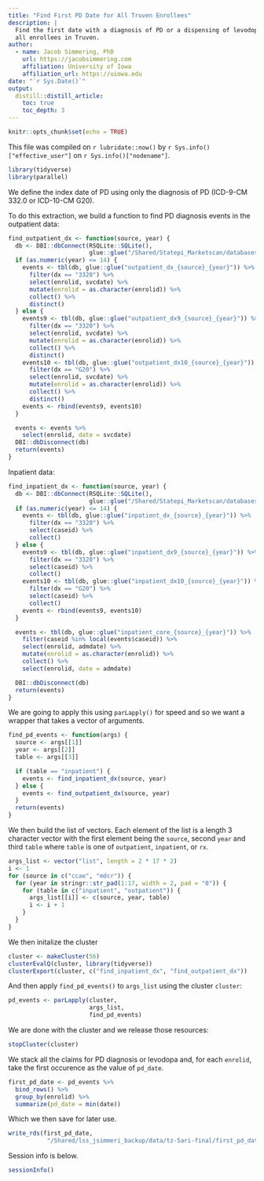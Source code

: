 ```yaml
---
title: "Find First PD Date for All Truven Enrollees"
description: |
  Find the first date with a diagnosis of PD or a dispensing of levodopa across
  all enrollees in Truven.
author:
  - name: Jacob Simmering, PhD 
    url: https://jacobsimmering.com
    affiliation: University of Iowa
    affiliation_url: https://uiowa.edu
date: "`r Sys.Date()`"
output: 
  distill::distill_article:
    toc: true
    toc_depth: 3
---
```


```r
knitr::opts_chunk$set(echo = TRUE)
```

This file was compiled on `r lubridate::now()` by 
``r Sys.info()["effective_user"]`` on `r Sys.info()["nodename"]`. 

```r
library(tidyverse)
library(parallel)
```

We define the index date of PD using only the diagnosis of PD (ICD-9-CM 332.0 or
ICD-10-CM G20).

To do this extraction, we build a function to find PD diagnosis events in the
outpatient data:

```r
find_outpatient_dx <- function(source, year) {
  db <- DBI::dbConnect(RSQLite::SQLite(),
                       glue::glue("/Shared/Statepi_Marketscan/databases/Truven/truven_{year}.db"))
  if (as.numeric(year) <= 14) {
    events <- tbl(db, glue::glue("outpatient_dx_{source}_{year}")) %>%
      filter(dx == "3320") %>%
      select(enrolid, svcdate) %>%
      mutate(enrolid = as.character(enrolid)) %>%
      collect() %>%
      distinct()
  } else {
    events9 <- tbl(db, glue::glue("outpatient_dx9_{source}_{year}")) %>%
      filter(dx == "3320") %>%
      select(enrolid, svcdate) %>%
      mutate(enrolid = as.character(enrolid)) %>%
      collect() %>%
      distinct()
    events10 <- tbl(db, glue::glue("outpatient_dx10_{source}_{year}")) %>%
      filter(dx == "G20") %>%
      select(enrolid, svcdate) %>%
      mutate(enrolid = as.character(enrolid)) %>%
      collect() %>%
      distinct()
    events <- rbind(events9, events10)
  }

  events <- events %>%
    select(enrolid, date = svcdate)
  DBI::dbDisconnect(db)
  return(events)
}
```

Inpatient data:

```r
find_inpatient_dx <- function(source, year) {
  db <- DBI::dbConnect(RSQLite::SQLite(),
                       glue::glue("/Shared/Statepi_Marketscan/databases/Truven/truven_{year}.db"))
  if (as.numeric(year) <= 14) {
    events <- tbl(db, glue::glue("inpatient_dx_{source}_{year}")) %>%
      filter(dx == "3320") %>%
      select(caseid) %>%
      collect()
  } else {
    events9 <- tbl(db, glue::glue("inpatient_dx9_{source}_{year}")) %>%
      filter(dx == "3320") %>%
      select(caseid) %>%
      collect()
    events10 <- tbl(db, glue::glue("inpatient_dx10_{source}_{year}")) %>%
      filter(dx == "G20") %>%
      select(caseid) %>%
      collect()
    events <- rbind(events9, events10)
  }

  events <- tbl(db, glue::glue("inpatient_core_{source}_{year}")) %>%
    filter(caseid %in% local(events$caseid)) %>%
    select(enrolid, admdate) %>%
    mutate(enrolid = as.character(enrolid)) %>%
    collect() %>%
    select(enrolid, date = admdate)

  DBI::dbDisconnect(db)
  return(events)
}
```

We are going to apply this using `parLapply()` for speed and so we want a 
wrapper that takes a vector of arguments. 

```r
find_pd_events <- function(args) {
  source <- args[[1]]
  year <- args[[2]]
  table <- args[[3]]

  if (table == "inpatient") {
    events <- find_inpatient_dx(source, year)
  } else {
    events <- find_outpatient_dx(source, year)
  }
  return(events)
}
```

We then build the list of vectors. Each element of the list is a length 3 
character vector with the first element being the `source`, second `year` and
third `table` where `table` is one of `outpatient`, `inpatient`, or `rx`.

```r
args_list <- vector("list", length = 2 * 17 * 2)
i <- 1
for (source in c("ccae", "mdcr")) {
  for (year in stringr::str_pad(1:17, width = 2, pad = "0")) {
    for (table in c("inpatient", "outpatient")) {
      args_list[[i]] <- c(source, year, table)
      i <- i + 1
    }
  }
}
```

We then initalize the cluster

```r
cluster <- makeCluster(56)
clusterEvalQ(cluster, library(tidyverse))
clusterExport(cluster, c("find_inpatient_dx", "find_outpatient_dx"))
```

And then apply `find_pd_events()` to `args_list` using the cluster `cluster`:

```r
pd_events <- parLapply(cluster,
                       args_list,
                       find_pd_events)
```

We are done with the cluster and we release those resources:

```r
stopCluster(cluster)
```

We stack all the claims for PD diagnosis or levodopa and, for each `enrolid`,
take the first occurence as the value of `pd_date`.

```r
first_pd_date <- pd_events %>%
  bind_rows() %>%
  group_by(enrolid) %>%
  summarize(pd_date = min(date))
```

Which we then save for later use.

```r
write_rds(first_pd_date,
           "/Shared/lss_jsimmeri_backup/data/tz-5ari-final/first_pd_date_dx_only.rds")
```

Session info is below.

```r
sessionInfo()
```